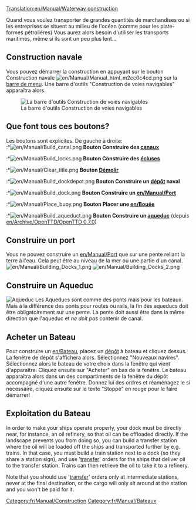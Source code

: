 [[Translation:en/Manual/Waterway construction]]
{{fr/Traduction|en/Manual/Waterway construction|90}}
{{fr/Manual/Table des matières}}

Quand vous voulez transporter de grandes quantités de marchandises ou si les entreprises se situent au milieu de l'océan (comme pour les plate-formes pétrolières) Vous aurez alors besoin d'utiliser les transports maritimes, même si ils sont un peu plus lent...
==Construction navale==
Vous pouvez démarrer la construction en appuyant sur le bouton Construction navale [[File:en/Manual/Manual html m2cc0c4cd.png]] sur la [[en/Manual/Game interface#barre-d-outils-principale|barre de menu]]. Une barre d'outils "Construction de voies navigables" apparaîtra alors.

[[File:fr/Manual/Dock toolbar.png|center|frame|La barre d'outils Construction de voies navigables]]

==Que font tous ces boutons?==
Les boutons sont explicites. De gauche à droite:<br>
:*[[File:en/Manual/Build canal.png]] '''Bouton Construire des [[en/Manual/Water Transport Tiles|canaux]]'''
:*[[File:en/Manual/Build locks.png]] '''Bouton Construire des [[en/Écluses|écluses]]'''
:*[[File:en/Manual/Clear title.png]] '''Bouton [[en/Manual/Landscaping|Démolir]]'''
:*[[File:en/Manual/Build dockdepot.png]] '''Bouton Construire un [[en/Manual/Depots|dépôt]] naval'''
:*[[File:en/Manual/Build dock.png]] '''Bouton Construire un [[en/Manual/Port]]'''
:*[[File:en/Manual/Place buoy.png]] '''Bouton Placer une [[en/Bouée]]'''
:*[[File:en/Manual/Build aqueduct.png]] '''Bouton Construire un [[en/Manual/Waterway construction#building-aqueducts|aqueduc]]''' (depuis [[en/Archive/OpenTTD/OpenTTD 0.7.0]])

==Construire un port==
Vous ne pouvez construire un [[en/Manual/Port]] que sur une pente reliant la terre à l'eau. Cela peut être au niveau de la mer ou une partie d'un canal.
[[File:en/Manual/Building Docks 1.png|left]] [[File:en/Manual/Building Docks 2.png]]

==Construire un Aqueduc==
[[File:en/Manual/Aqueduct.png|thumb|Aqueduc]]
Les Aqueducs sont comme des ponts mais pour les bateaux. Mais à la différence des ponts pour routes ou rails, la fin des aqueducs doit être obligatoirement sur une pente. La pente doit aussi être dans la même direction que l'aqueduc et ''ne doit pas'' contenir de canal.

==Acheter un Bateau==
Pour construire un [[en/Bateau]], placez un [[en/Manual/Depots|dépôt]] à bateau et cliquez dessus. La fenêtre de dépôt s'affichera alors. Sélectionnez "Nouveaux navires". Sélectionnez alors le bateau de votre choix dans la fenêtre qui vient d'apparaître. Cliquez ensuite sur "Acheter" en bas de la fenêtre. Le bateau apparaîtra alors dans un des compartiments de la fenêtre du dépôt accompagné d'une autre fenêtre. Donnez lui des ordres et réaménagez le si nécessaire, cliquez ensuite sur le texte "Stoppé" en rouge pour le faire démarrer!

==Exploitation du Bateau==
{{fr/Attente de traduction}}
In order to make your ships operate properly, your dock must be directly near, for instance, an oil refinery, so that oil can be offloaded directly. If the landscape prevents you from doing so, you can build a transfer station where the oil will be loaded off the ships and transported further by e.g. trains. In that case, you must build a train station next to a dock (so they share a station sign), and use '[[en/Manual/Orders#transfer|transfer]]' orders for the ships that deliver oil to the transfer station. Trains can then retrieve the oil to take it to a refinery.

Note that you should use '[[en/Manual/Orders#transfer|transfer]]' orders only at intermediate stations, never at the final destination, or the cargo will only sit around at the station and you won't be paid for it.
[[Category:fr/Manual/Construction]]
[[Category:fr/Manual/Bateaux]]